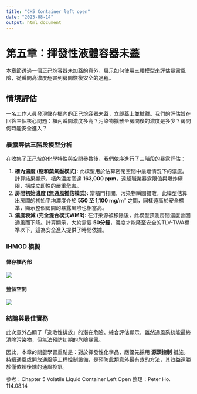 ```yaml
---
title: "CH5 Container left open"
date: "2025-08-14"
output: html_document
---
```


# **第五章：揮發性液體容器未蓋**

本章節透過一個正己烷容器未加蓋的意外，展示如何使用三種模型來評估暴露風險，從瞬間高濃度危害到房間恢復安全的過程。

## **情境評估**

一名工作人員發現儲存櫃內的正己烷容器未蓋，立即蓋上並撤離。我們的評估旨在回答三個核心問題：櫃內瞬間濃度多高？污染物擴散至房間後的濃度是多少？房間何時能安全進入？

### **暴露評估三階段模型分析**

在收集了正己烷的化學特性與空間參數後，我們依序進行了三階段的暴露評估：

1.  **櫃內濃度 (飽和蒸氣壓模式):** 此模型用於估算密閉空間中最壞情況下的濃度。計算結果顯示，櫃內濃度高達 **163,000 ppm**，遠超職業暴露限值與爆炸極限，構成立即性的嚴重危害。\
2.  **房間初始濃度 (無通風推估模式):** 當櫃門打開，污染物瞬間擴散。此模型估算出房間的初始平均濃度介於 **550 至 1,100 mg/m³** 之間，同樣遠高於安全標準，顯示整個房間的暴露風險也相當高。\
3.  **濃度衰減 (完全混合模式WMR):** 在汙染源被移除後，此模型預測房間濃度會因通風而下降。計算顯示，大約需要 **50分鐘**，濃度才能降至安全的TLV-TWA標準以下，這為安全進入提供了時間依據。

### **IHMOD 模擬**

#### 儲存櫃內部

![](docs/images/CH5-1.png)

#### 整個空間

![](docs/images/CH5-2.png)

### **結論與最佳實務**

此次意外凸顯了「逸散性排放」的潛在危險。綜合評估顯示，雖然通風系統能最終清除污染物，但無法預防初期的危險暴露。

因此，本章的關鍵學習重點是：對於揮發性化學品，應優先採用 **源頭控制** 措施。持續通風或開放通風等工程控制設備，是預防此類意外最有效的方法，其效益遠勝於僅依賴後端的通風換氣。

參考：Chapter 5 Volatile Liquid Container Left Open 整理：Peter Ho. 114.08.14
